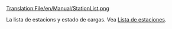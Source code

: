 [[Translation:File/en/Manual/StationList.png]]

La lista de estacions y estado de cargas.  Vea [[es/Manual/Lista de estaciones|Lista de estaciones]].